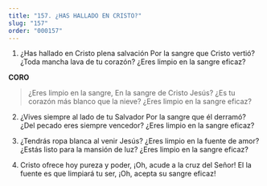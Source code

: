 ```yaml
---
title: "157. ¿HAS HALLADO EN CRISTO?"
slug: "157"
order: "000157"
---
```


1. ¿Has hallado en Cristo plena salvación Por la sangre que Cristo vertió?
¿Toda mancha lava de tu corazón?
¿Eres limpio en la sangre eficaz?

**CORO**
>¿Eres limpio en la sangre,
En la sangre de Cristo Jesús?
¿Es tu corazón más blanco que la nieve?
¿Eres limpio en la sangre eficaz?

2. ¿Vives siempre al lado de tu Salvador Por la sangre que él derramó?
¿Del pecado eres siempre vencedor?
¿Eres limpio en la sangre eficaz?

3. ¿Tendrás ropa blanca al venir Jesús?
¿Eres limpio en la fuente de amor?
¿Estás listo para la mansión de luz?
¿Eres limpio en la sangre eficaz?

4. Cristo ofrece hoy pureza y poder,
¡Oh, acude a la cruz del Señor!
El la fuente es que limpiará tu ser,
¡Oh, acepta su sangre eficaz!
